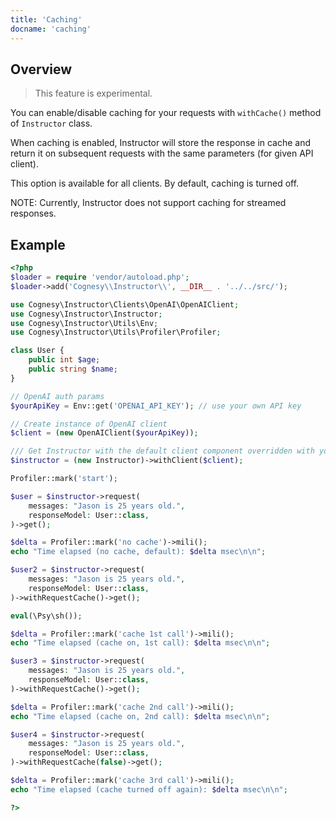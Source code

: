 ---
title: 'Caching'
docname: 'caching'
---

## Overview

> This feature is experimental.

You can enable/disable caching for your requests with `withCache()` method of
`Instructor` class.

When caching is enabled, Instructor will store the response in cache and return
it on subsequent requests with the same parameters (for given API client).

This option is available for all clients. By default, caching is turned off.

NOTE: Currently, Instructor does not support caching for streamed responses.


## Example

```php
<?php
$loader = require 'vendor/autoload.php';
$loader->add('Cognesy\\Instructor\\', __DIR__ . '../../src/');

use Cognesy\Instructor\Clients\OpenAI\OpenAIClient;
use Cognesy\Instructor\Instructor;
use Cognesy\Instructor\Utils\Env;
use Cognesy\Instructor\Utils\Profiler\Profiler;

class User {
    public int $age;
    public string $name;
}

// OpenAI auth params
$yourApiKey = Env::get('OPENAI_API_KEY'); // use your own API key

// Create instance of OpenAI client
$client = (new OpenAIClient($yourApiKey));

/// Get Instructor with the default client component overridden with your own
$instructor = (new Instructor)->withClient($client);

Profiler::mark('start');

$user = $instructor->request(
    messages: "Jason is 25 years old.",
    responseModel: User::class,
)->get();

$delta = Profiler::mark('no cache')->mili();
echo "Time elapsed (no cache, default): $delta msec\n\n";

$user2 = $instructor->request(
    messages: "Jason is 25 years old.",
    responseModel: User::class,
)->withRequestCache()->get();

eval(\Psy\sh());

$delta = Profiler::mark('cache 1st call')->mili();
echo "Time elapsed (cache on, 1st call): $delta msec\n\n";

$user3 = $instructor->request(
    messages: "Jason is 25 years old.",
    responseModel: User::class,
)->withRequestCache()->get();

$delta = Profiler::mark('cache 2nd call')->mili();
echo "Time elapsed (cache on, 2nd call): $delta msec\n\n";

$user4 = $instructor->request(
    messages: "Jason is 25 years old.",
    responseModel: User::class,
)->withRequestCache(false)->get();

$delta = Profiler::mark('cache 3rd call')->mili();
echo "Time elapsed (cache turned off again): $delta msec\n\n";

?>
```
